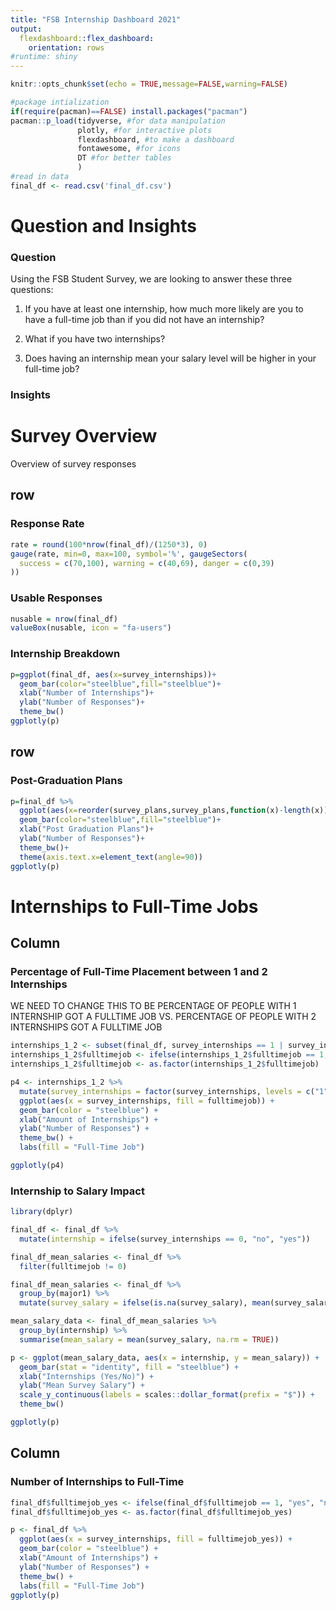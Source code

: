 ```yaml
---
title: "FSB Internship Dashboard 2021"
output: 
  flexdashboard::flex_dashboard:
    orientation: rows
#runtime: shiny
---
```


```r
knitr::opts_chunk$set(echo = TRUE,message=FALSE,warning=FALSE)

#package intialization
if(require(pacman)==FALSE) install.packages("pacman")
pacman::p_load(tidyverse, #for data manipulation
               plotly, #for interactive plots
               flexdashboard, #to make a dashboard
               fontawesome, #for icons
               DT #for better tables
               )
#read in data
final_df <- read.csv('final_df.csv')
```

# Question and Insights {data-orientation=columns}

### Question

Using the FSB Student Survey, we are looking to answer these three questions:

1. If you have at least one internship, how much more likely are you to have a full-time job than if you did not have an internship?

2. What if you have two internships?

3. Does having an internship mean your salary level will be higher in your full-time job?

### Insights



# Survey Overview {data-orientation=columns}

Overview of survey responses
  
## row {data-width=500}

### Response Rate

```r
rate = round(100*nrow(final_df)/(1250*3), 0)
gauge(rate, min=0, max=100, symbol='%', gaugeSectors(
  success = c(70,100), warning = c(40,69), danger = c(0,39)
))
```

### Usable Responses

```r
nusable = nrow(final_df)
valueBox(nusable, icon = "fa-users")
```   
 
### Internship Breakdown

```r
p=ggplot(final_df, aes(x=survey_internships))+
  geom_bar(color="steelblue",fill="steelblue")+
  xlab("Number of Internships")+
  ylab("Number of Responses")+
  theme_bw()
ggplotly(p)
```


## row {data-height=600}

### Post-Graduation Plans
    
```r
p=final_df %>% 
  ggplot(aes(x=reorder(survey_plans,survey_plans,function(x)-length(x))))+
  geom_bar(color="steelblue",fill="steelblue")+
  xlab("Post Graduation Plans")+
  ylab("Number of Responses")+
  theme_bw()+
  theme(axis.text.x=element_text(angle=90))
ggplotly(p)
```
   
   

# Internships to Full-Time Jobs {data-orientation=columns}

## Column {data-width=400}

### Percentage of Full-Time Placement between 1 and 2 Internships

WE NEED TO CHANGE THIS TO BE PERCENTAGE OF PEOPLE WITH 1 INTERNSHIP GOT A FULLTIME JOB VS. PERCENTAGE OF PEOPLE WITH 2 INTERNSHIPS GOT A FULLTIME JOB

```r
internships_1_2 <- subset(final_df, survey_internships == 1 | survey_internships == 2)
internships_1_2$fulltimejob <- ifelse(internships_1_2$fulltimejob == 1, "yes", "no")
internships_1_2$fulltimejob <- as.factor(internships_1_2$fulltimejob)

p4 <- internships_1_2 %>%
  mutate(survey_internships = factor(survey_internships, levels = c("1", "2"))) %>%
  ggplot(aes(x = survey_internships, fill = fulltimejob)) +
  geom_bar(color = "steelblue") +
  xlab("Amount of Internships") +
  ylab("Number of Responses") +
  theme_bw() +
  labs(fill = "Full-Time Job")

ggplotly(p4)
```

### Internship to Salary Impact

```r
library(dplyr)

final_df <- final_df %>%
  mutate(internship = ifelse(survey_internships == 0, "no", "yes"))

final_df_mean_salaries <- final_df %>%
  filter(fulltimejob != 0)

final_df_mean_salaries <- final_df %>%
  group_by(major1) %>%
  mutate(survey_salary = ifelse(is.na(survey_salary), mean(survey_salary, na.rm = TRUE), survey_salary))

mean_salary_data <- final_df_mean_salaries %>%
  group_by(internship) %>%
  summarise(mean_salary = mean(survey_salary, na.rm = TRUE))

p <- ggplot(mean_salary_data, aes(x = internship, y = mean_salary)) +
  geom_bar(stat = "identity", fill = "steelblue") +
  xlab("Internships (Yes/No)") +
  ylab("Mean Survey Salary") +
  scale_y_continuous(labels = scales::dollar_format(prefix = "$")) +
  theme_bw()

ggplotly(p)

```

## Column {data-width=600}

### Number of Internships to Full-Time

```r
final_df$fulltimejob_yes <- ifelse(final_df$fulltimejob == 1, "yes", "no")
final_df$fulltimejob_yes <- as.factor(final_df$fulltimejob_yes)

p <- final_df %>%
  ggplot(aes(x = survey_internships, fill = fulltimejob_yes)) +
  geom_bar(color = "steelblue") +
  xlab("Amount of Internships") +
  ylab("Number of Responses") +
  theme_bw() +
  labs(fill = "Full-Time Job")
ggplotly(p)
```


